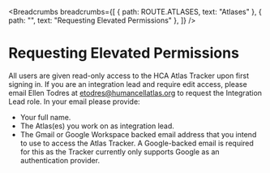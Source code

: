 <Breadcrumbs
  breadcrumbs={[
    { path: ROUTE.ATLASES, text: "Atlases" },
    { path: "", text: "Requesting Elevated Permissions" },
  ]}
/>

# Requesting Elevated Permissions

All users are given read-only access to the HCA Atlas Tracker upon first signing in. If you are an integration lead and require edit access,
please email Ellen Todres at [etodres@humancellatlas.org](mailto:etodres@humancellatlas.org) to request the Integration Lead role. In your email please provide:

- Your full name.
- The Atlas(es) you work on as integration lead.
- The Gmail or Google Workspace backed email address that you intend to use to access the Atlas Tracker. A Google-backed email is required for this as
  the Tracker currently only supports Google as an authentication provider.
